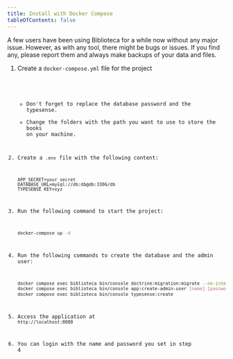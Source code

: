 ```yaml
---
title: Install with Docker Compose
tableOfContents: false
---
```



<Aside type="caution">
    A few users have been using Biblioteca for a while now without any major issue. However, as with
    any tool, there might be bugs or issues. If you find any, please report them and always make backups of your data
    and files.
</Aside>
<Steps>

1. Create a `docker-compose.yml` file for the project

    <Code code={importedCode} lang="yml" title="docker-compose.yml" mark={highlights} />

    - Don't forget to replace the database password and the typesense.
    - Change the folders with the path you want to use to store the books on your machine.

2. Create a `.env` file with the following content:

    ```env
    APP_SECRET=your_secret
    DATABASE_URL=mysql://db:db@db:3306/db
    TYPESENSE_KEY=xyz
    ```
3. Run the following command to start the project:

    ```bash
    docker-compose up -d
    ```
4. Run the following commands to create the database and the admin user:

    ```bash
    docker compose exec biblioteca bin/console doctrine:migration:migrate --no-interaction
    docker compose exec biblioteca bin/console app:create-admin-user [name] [password]
    docker compose exec biblioteca bin/console typesense:create
    ```
5. Access the application at `http://localhost:8080`

6. You can login with the name and password you set in step 4
</Steps>


